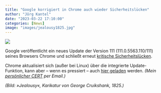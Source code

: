 ```yaml
---
title: "Google korrigiert in Chrome auch wieder Sicherheitslücken"
author: "Jörg Kantel"
date: "2023-03-22 17:10:00"
categories: [News]
image: "images/jealousy1825.jpg"
---
```


[![](images/jealousy1825-b.jpg)](https://artlogic-res.cloudinary.com/w_1000,c_limit,f_auto,fl_lossy,q_auto/artlogicstorage/lopf/images/view/9c53f6e07d1b8b38aa5ddc227bea4905/londonoriginalprintfair-george-cruikshank-jealousy-1825.jpg)

Google veröffentlicht ein neues Update der Version 111 (111.0.5563.110/111) seines Browsers Chrome und schließt erneut [kritische Sicherheitslücken](https://chromereleases.googleblog.com/2023/03/stable-channel-update-for-desktop_21.html).

Chrome aktualisiert sich (außer bei Linux) über die integrierte Update-Funktion, kann aber -- wenn es pressiert -- auch [hier geladen](https://www.google.com/intl/de/chrome/browser/) werden. *(Mein [persönlicher CERT](http://www.gwdg.de/~mreiman1/) per Email.)*

*(Bild: »Jealousy«, Karikatur von George Cruikshank, 1825.)*